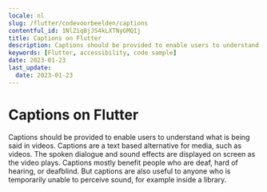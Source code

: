 ```yaml
---
locale: nl
slug: /flutter/codevoorbeelden/captions
contentful_id: 1NlZiq8jJS4kLXTNyGMQIj
title: Captions on Flutter
description: Captions should be provided to enable users to understand what is being said in videos.
keywords: [Flutter, accessibility, code sample]
date: 2023-01-23
last_update:
  date: 2023-01-23
---
```


# Captions on Flutter

Captions should be provided to enable users to understand what is being said in videos. Captions are a text based alternative for media, such as videos. The spoken dialogue and sound effects are displayed on screen as the video plays. Captions mostly benefit people who are deaf, hard of hearing, or deafblind. But captions are also useful to anyone who is temporarily unable to perceive sound, for example inside a library.

<CodeSample id="media-captions" platform="flutter" locale="nl"/>
